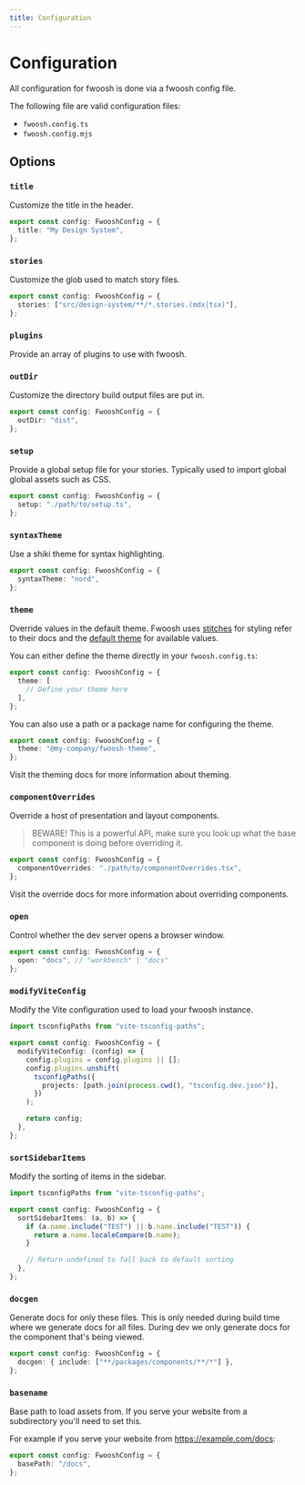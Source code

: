 ```yaml
---
title: Configuration
---
```


# Configuration

All configuration for fwoosh is done via a fwoosh config file.

The following file are valid configuration files:

- `fwoosh.config.ts`
- `fwoosh.config.mjs`

## Options

### `title`

Customize the title in the header.

```ts fwoosh.config.ts
export const config: FwooshConfig = {
  title: "My Design System",
};
```

### `stories`

Customize the glob used to match story files.

```ts fwoosh.config.ts
export const config: FwooshConfig = {
  stories: ["src/design-system/**/*.stories.(mdx|tsx)"],
};
```

### `plugins`

Provide an array of plugins to use with fwoosh.


### `outDir`

Customize the directory build output files are put in.

```ts fwoosh.config.ts
export const config: FwooshConfig = {
  outDir: "dist",
};
```

### `setup`

Provide a global setup file for your stories.
Typically used to import global global assets such as CSS.

```ts fwoosh.config.ts
export const config: FwooshConfig = {
  setup: "./path/to/setup.ts",
};
```

### `syntaxTheme`

Use a shiki theme for syntax highlighting.

```ts fwoosh.config.ts
export const config: FwooshConfig = {
  syntaxTheme: "nord",
};
```

### `theme`

Override values in the default theme.
Fwoosh uses [stitches](https://stitches.dev/docs/tokens) for styling refer to their docs and the [default theme]() for available values.

You can either define the theme directly in your `fwoosh.config.ts`:

```ts fwoosh.config.ts
export const config: FwooshConfig = {
  theme: [
    // Define your theme here
  ],
};
```

You can also use a path or a package name for configuring the theme.

```ts fwoosh.config.ts
export const config: FwooshConfig = {
  theme: "@my-company/fwoosh-theme",
};
```

Visit the theming docs for more information about theming.

### `componentOverrides`

Override a host of presentation and layout components.

> BEWARE! This is a powerful API, make sure you look up what the base component is
> doing before overriding it.

```ts fwoosh.config.ts
export const config: FwooshConfig = {
  componentOverrides: "./path/to/componentOverrides.tsx",
};
```

Visit the override docs for more information about overriding components.

### `open`

Control whether the dev server opens a browser window.

```ts fwoosh.config.ts
export const config: FwooshConfig = {
  open: "docs", // "workbench" | "docs"
};
```

### `modifyViteConfig`

Modify the Vite configuration used to load your fwoosh instance.

```ts fwoosh.config.ts
import tsconfigPaths from "vite-tsconfig-paths";

export const config: FwooshConfig = {
  modifyViteConfig: (config) => {
    config.plugins = config.plugins || [];
    config.plugins.unshift(
      tsconfigPaths({
        projects: [path.join(process.cwd(), "tsconfig.dev.json")],
      })
    );

    return config;
  },
};
```

### `sortSidebarItems`

Modify the sorting of items in the sidebar.

```ts fwoosh.config.ts
import tsconfigPaths from "vite-tsconfig-paths";

export const config: FwooshConfig = {
  sortSidebarItems: (a, b) => {
    if (a.name.include("TEST") || b.name.include("TEST")) {
      return a.name.localeCompare(b.name);
    }

    // Return undefined to fall back to default sorting
  },
};
```

### `docgen`

Generate docs for only these files.
This is only needed during build time where we generate docs for all files.
During dev we only generate docs for the component that's being viewed.

```ts fwoosh.config.ts
export const config: FwooshConfig = {
  docgen: { include: ["**/packages/components/**/*"] },
};
```

### `basename`

Base path to load assets from.
If you serve your website from a subdirectory you'll need to set this.

For example if you serve your website from https://example.com/docs:

```ts fwoosh.config.ts
export const config: FwooshConfig = {
  basePath: "/docs",
};
```